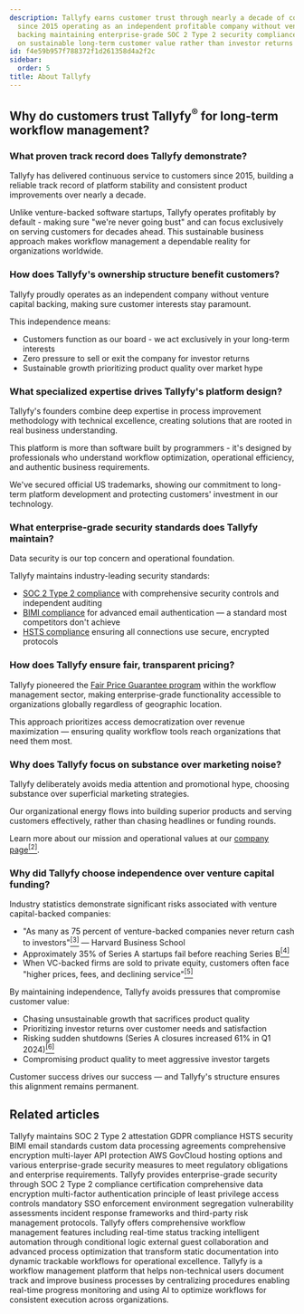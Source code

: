 ```yaml
---
description: Tallyfy earns customer trust through nearly a decade of continuous service
  since 2015 operating as an independent profitable company without venture capital
  backing maintaining enterprise-grade SOC 2 Type 2 security compliance and focusing
  on sustainable long-term customer value rather than investor returns or market hype.
id: f4e59b957f788372f1d261358d4a2f2c
sidebar:
  order: 5
title: About Tallyfy
---
```


## Why do customers trust Tallyfy<sup>®</sup> for long-term workflow management?

### What proven track record does Tallyfy demonstrate?

Tallyfy has delivered continuous service to customers since 2015, building a reliable track record of platform stability and consistent product improvements over nearly a decade.

Unlike venture-backed software startups, Tallyfy operates profitably by default - making sure "we're never going bust" and can focus exclusively on serving customers for decades ahead. This sustainable business approach makes workflow management a dependable reality for organizations worldwide.

### How does Tallyfy's ownership structure benefit customers?

Tallyfy proudly operates as an independent company without venture capital backing, making sure customer interests stay paramount.

This independence means:
- Customers function as our board - we act exclusively in your long-term interests
- Zero pressure to sell or exit the company for investor returns
- Sustainable growth prioritizing product quality over market hype

### What specialized expertise drives Tallyfy's platform design?

Tallyfy's founders combine deep expertise in process improvement methodology with technical excellence, creating solutions that are rooted in real business understanding.

This platform is more than software built by programmers - it's designed by professionals who understand workflow optimization, operational efficiency, and authentic business requirements.

We've secured official US trademarks, showing our commitment to long-term platform development and protecting customers' investment in our technology.

### What enterprise-grade security standards does Tallyfy maintain?

Data security is our top concern and operational foundation.

Tallyfy maintains industry-leading security standards:
- [SOC 2 Type 2 compliance](/products/pro/compliance/) with comprehensive security controls and independent auditing
- [BIMI compliance](/products/pro/compliance/bimi-compliance/) for advanced email authentication — a standard most competitors don't achieve
- [HSTS compliance](/products/pro/compliance/hsts-compliance/) ensuring all connections use secure, encrypted protocols

### How does Tallyfy ensure fair, transparent pricing?

Tallyfy pioneered the [Fair Price Guarantee program](/products/pro/pricing/) within the workflow management sector, making enterprise-grade functionality accessible to organizations globally regardless of geographic location.

This approach prioritizes access democratization over revenue maximization — ensuring quality workflow tools reach organizations that need them most.

### Why does Tallyfy focus on substance over marketing noise?

Tallyfy deliberately avoids media attention and promotional hype, choosing substance over superficial marketing strategies.

Our organizational energy flows into building superior products and serving customers effectively, rather than chasing headlines or funding rounds.

Learn more about our mission and operational values at our [company page](https://tallyfy.com/about-tallyfy/)<a href="https://tallyfy.com/about-tallyfy/" rel="nofollow" target="_blank"><sup>[2]</sup></a>.

### Why did Tallyfy choose independence over venture capital funding?

Industry statistics demonstrate significant risks associated with venture capital-backed companies:

- "As many as 75 percent of venture-backed companies never return cash to investors"<a href="https://www.hbs.edu/news/Pages/item.aspx?num=214" rel="nofollow" target="_blank"><sup>[3]</sup></a> — Harvard Business School
- Approximately 35% of Series A startups fail before reaching Series B<a href="https://www.luisazhou.com/blog/startup-failure-statistics" rel="nofollow" target="_blank"><sup>[4]</sup></a>
- When VC-backed firms are sold to private equity, customers often face "higher prices, fees, and declining service"<a href="https://www.ineteconomics.org/perspectives/blog/private-equity-is-out-of-control-and-looting-america-this-prosecutor-says-we-can-fix-it" rel="nofollow" target="_blank"><sup>[5]</sup></a>

By maintaining independence, Tallyfy avoids pressures that compromise customer value:
- Chasing unsustainable growth that sacrifices product quality
- Prioritizing investor returns over customer needs and satisfaction
- Risking sudden shutdowns (Series A closures increased 61% in Q1 2024)<a href="https://carta.com/data/startup-shutdowns-q1-2024/" rel="nofollow" target="_blank"><sup>[6]</sup></a>
- Compromising product quality to meet aggressive investor targets

Customer success drives our success — and Tallyfy's structure ensures this alignment remains permanent.


## Related articles
<CardGrid>
<LinkTitleCard header="<b>Miscellaneous > Terms & legals</b>" href="/products/pro/miscellaneous/terms-legals/" > Tallyfy maintains SOC 2 Type 2 attestation GDPR compliance HSTS security BIMI email standards custom data processing agreements comprehensive encryption multi-layer API protection AWS GovCloud hosting options and various enterprise-grade security measures to meet regulatory obligations and enterprise requirements. </LinkTitleCard>
<LinkTitleCard header="<b>Pro > Compliance</b>" href="/products/pro/compliance/" > Tallyfy provides enterprise-grade security through SOC 2 Type 2 compliance certification comprehensive data encryption multi-factor authentication principle of least privilege access controls mandatory SSO enforcement environment segregation vulnerability assessments incident response frameworks and third-party risk management protocols. </LinkTitleCard>
<LinkTitleCard header="<b>Tutorials > Key features</b>" href="/products/pro/tutorials/features/" > Tallyfy offers comprehensive workflow management features including real-time status tracking intelligent automation through conditional logic external guest collaboration and advanced process optimization that transform static documentation into dynamic trackable workflows for operational excellence. </LinkTitleCard>
<LinkTitleCard header="<b>Introduction</b>" href="/products/pro/" > Tallyfy is a workflow management platform that helps non-technical users document track and improve business processes by centralizing procedures enabling real-time progress monitoring and using AI to optimize workflows for consistent execution across organizations. </LinkTitleCard>
</CardGrid>